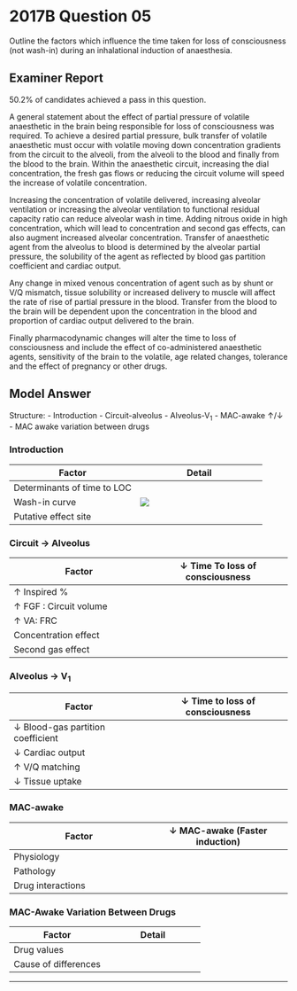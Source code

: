 # 2017B Question 05 


Outline the factors which influence the time taken for loss of consciousness (not wash-in) during an inhalational induction of anaesthesia.


## Examiner Report

50.2% of candidates achieved a pass in this question.


A general statement about the effect of partial pressure of volatile anaesthetic in the brain being responsible for loss of consciousness was required. To achieve a desired partial pressure, bulk transfer of volatile anaesthetic must occur with volatile moving down concentration gradients from the circuit to the alveoli, from the alveoli to the blood and finally from the blood to the brain.
Within the anaesthetic circuit, increasing the dial concentration, the fresh gas flows or reducing the circuit volume will speed the increase of volatile concentration.


Increasing the concentration of volatile delivered, increasing alveolar ventilation or increasing the alveolar ventilation to functional residual capacity ratio can reduce alveolar wash in time. Adding nitrous oxide in high concentration, which will lead to concentration and second gas effects, can also augment increased alveolar concentration.
Transfer of anaesthetic agent from the alveolus to blood is determined by the alveolar partial pressure, the solubility of the agent as reflected by blood gas partition coefficient and cardiac output. 

Any change in mixed venous concentration of agent such as by shunt or V/Q mismatch, tissue solubility or increased delivery to muscle will affect the rate of rise of partial pressure in the blood.
Transfer from the blood to the brain will be dependent upon the concentration in the blood and proportion of cardiac output delivered to the brain.


Finally pharmacodynamic changes will alter the time to loss of consciousness and include the effect of co-administered anaesthetic agents, sensitivity of the brain to the volatile, age related changes, tolerance and the effect of pregnancy or other drugs.

## Model Answer

Structure:
- Introduction
- Circuit-alveolus
- Alveolus-V~1~
- MAC-awake ↑/↓
- MAC awake variation between drugs

### Introduction


|Factor|Detail|
| -- | -- |
|Determinants of time to LOC|<p>1. Rate of equilibration between circuit and lungs</p><br><p>2. Rate of equilibration between lungs and vessel rich group (V~1~)</p><br><p>3. V~1~ partial pressure associated with unconsciousness (MAC-awake)</p><p>Rate of rise of alveolar partial pressure reflects rate of rise in effect site.</p>|
|Wash-in curve|<img src="/resources/fa-fi.svg">|
|Putative effect site|<p>- Ascending reticular activating system, thalamus, frontal cortex</p><p>- Partial pressure correlates with that in V~1~</p><p>- Often not be included in kinetic model</p><p>- Rate of equilibration between effect site and VRG ∝:</p><p>&emsp;- Blood flow to brain per unit mass (not % cardiac output to brain)</p><p>&emsp;- 1/(brain-blood partition coefficient)</p>|

### Circuit → Alveolus


|Factor|↓ Time To loss of consciousness|
| -- | -- |
|↑ Inspired %|<p>- User-controlled</p><p>- Partly MAC-dependent: N~2~O 105%, des 6.6%, sevo 2%, iso 1.2%</p>|
|↑ FGF : Circuit volume|<p>- ↑ FGF rate (user-controlled, max ~18L/min</p><p>- ↓ CV: e.g. Mapleson F circuit cf. circle circuit</p>|
|↑ VA: FRC|<p>- ↑ VA (↑ Neonate/crying/pregnant/shock)</p><p>- ↓ FRC (↓ Supine/pregnant/obese)</p><p>- Affects soluble (e.g. Halothane) > insoluble agents (e.g. Desflurane)</p>|
|Concentration effect|<p>- Seen only with high volume carrier gases</p><p>- Switch from N~2~/O~2~ to N~2~O/O~2~</p><p>- Rapid uptake N~2~O from alveolus (BGPC 0.47), but very slow output of N~2~ (BGPC 0.014)</p><p>- Reduction in alveolar volume and pressure → Rapid inflow of N~2~O-rich fresh gas</p><p>- Accelerated ↑ FA/FI N~2~O</p>|
|Second gas effect|<p>- Rapid uptake N~2~O from alveolus, but very slow output of N~2~</p><p>- Reduction in alveolar volume → ↑ Concentration of remaining volatile</p>|

### Alveolus → V~1~


|Factor|↓ Time to loss of consciousness|
| -- | -- |
|↓ Blood-gas partition coefficient|<p>- ↓ Rate of uptake but ↑ rate of equilibration</p><p>- Drug: Iso 1.4, sevo 0.69, N~2~O 0.47, des 0.42</p><p>- Patient: ↑ If obese/lipaemic/adult, ↓ if neonate/malnourished/anaemic</p>|
|↓ Cardiac output|<p>- Affects soluble > insoluble agents</p><p>- ↓ Rate of uptake but ↑ rate of equilibration</p><p>- Drug: Halothane → Myocardial depression</p><p>- Patient: ↓ shock/elderly, ↑ neonate/pregnant/obese</p>|
|↑ V/Q matching|<p>- ↓ Dilution of volatile-containing blood with shunt blood</p><p>- Affects insoluble > soluble agents</p><p>- Note volatile anaesthetics → Impaired HPV → Impaired V/Q matching</p>|
|↓ Tissue uptake|<p>(→ ↑ Mixed venous partial pressure → ↓ Rate of uptake but ↑ rate of equilibration)</p><p>- ↓ Tissue volume (↑ obese/pregnant) – muscle most important</p><p>- ↓ Tissue-blood partition coefficient</p><p>&emsp;- Muscle-blood: N~2~O 1.2, des 1.9, iso 2.9m sevo 3.1</p><p>&emsp;- Fat-blood: N~2~O 2.3, des 27, iso 45, sevo 48</p><p>- ↓ Tissue blood flow (↑ obese/pregnant/neonate, ↓ shock/elderly)</p>|

### MAC-awake


|Factor|↓ MAC-awake (Faster induction)|↑ MAC-awake (Slower induction)|
| -- | -- |
|Physiology|<p>- Age: Neonate, elderly</p><p>- Pregnancy: ↓ 30% (progesterone)</p><p>- Obesity: Inflammatory cytokines</p>|<p>- Age: Max at 6 months then ↓ 6% per decade</p><p>- Red hair</p>|
|Pathology|<p>- ↓ MAP (≤40mmHg)</p><p>- ↓ PO~2~ (≤40mmHg)</p><p>- ↑ PCO~2~ (>60mmHg sedation, >80mmHg anaesthesia)</p><p>- ↓ Temp</p><p>- ↓ PH</p><p>- ↓ [Na^+^]</p>|<p>- ↑ Temp</p><p>- ↑ [Na^+^]</p>|
|Drug interactions|<p>- Acute depressants: Propofol, barbiturates, benzodiazepines, opioids, local anaesthetics, Mg2+</p><p>- Chronic stimulant: (e.g. Amphetamines)</p>|<p>- Acute stimulant</p><p>- Chronic depressant</p>|


### MAC-Awake Variation Between Drugs


|Factor|Detail|
| -- | -- |
|Drug values|<p>- Isoflurane 0.45 MAC</p><p>- Sevoflurane 0.36 MAC</p><p>- Desflurane 0.4 MAC</p><p>- Halothane 0.53 MAC</p><p>- N~2~O 0.64 MAC</p>|
|Cause of differences|<p>- ?Differential effects</p><p>&emsp;- Unconsciousness: Reticular activating system, thalamus, (frontal) cortex</p><p>&emsp;- Immobility: Spinal cord</p>|


--- 


